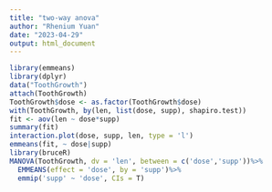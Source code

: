 ---
title: "two-way anova"
author: "Rhenium Yuan"
date: "2023-04-29"
output: html_document
---

```{r}
library(emmeans)
library(dplyr)
data("ToothGrowth")
attach(ToothGrowth)
ToothGrowth$dose <- as.factor(ToothGrowth$dose)
with(ToothGrowth, by(len, list(dose, supp), shapiro.test))
fit <- aov(len ~ dose*supp)
summary(fit)
interaction.plot(dose, supp, len, type = 'l')
emmeans(fit, ~ dose|supp)
library(bruceR)
MANOVA(ToothGrowth, dv = 'len', between = c('dose','supp'))%>%
  EMMEANS(effect = 'dose', by = 'supp')%>%
  emmip('supp' ~ 'dose', CIs = T)

```
